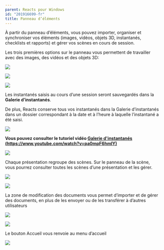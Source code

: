 ```yaml
---
parent: Reacts pour Windows
id: "201916699-fr"
title: Panneau d’éléments
---
```

À partir du panneau d’éléments, vous pouvez importer, organiser et synchroniser vos éléments (images, vidéos, objets 3D, instantanés, checklists et rapports) et gérer vos scènes en cours de session.

Les trois premières options sur le panneau vous permettent de travailler avec des images, des vidéos et des objets 3D:

![](@assets/attachments/assets1.png)

![](@assets/attachments/assets2.png)

![](@assets/attachments/assets3.png)

Les instantanés saisis au cours d’une session seront sauvegardés dans la **Galerie d’instantanés**.

De plus, Reacts conserve tous vos instantanés dans la Galerie d’instantanés dans un dossier correspondant à la date et à l’heure à laquelle l’instantané a été saisi.

![](@assets/attachments/assets4.png)

 **Vous pouvez consulter le tutoriel vidéo [Galerie d'instantanés (https://www.youtube.com/watch?v=pa0mpF6hmlY)](https://www.youtube.com/watch?v=pa0mpF6hmlY)**

![](@assets/attachments/assets10.png)

Chaque présentation regroupe des scènes. Sur le panneau de la scène, vous pourrez consulter toutes les scènes d’une présentation et les gérer.

![](@assets/attachments/assets5.png)

![](@assets/attachments/assets6.png)

La zone de modification des documents vous permet d’importer et de gérer des documents, en plus de les envoyer ou de les transférer à d’autres utilisateurs

![](@assets/attachments/assets7.png)

![](@assets/attachments/assets8.png)

Le bouton Accueil vous renvoie au menu d’accueil

![](@assets/attachments/assets9.png)
